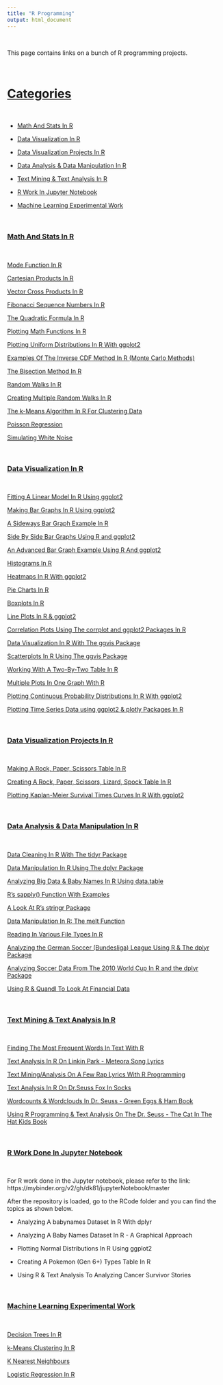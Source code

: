```yaml
---
title: "R Programming"
output: html_document
---
```


&nbsp;

This page contains links on a bunch of R programming projects. 

&nbsp;

# <u>Categories</u>

&nbsp;

* <a href="#mathstats">Math And Stats In R</a>

* <a href="#rvisual">Data Visualization In R</a>

* <a href="#visualprojects">Data Visualization Projects In R</a>

* <a href="#rdata">Data Analysis & Data Manipulation In R</a>

* <a href="#textmining">Text Mining & Text Analysis In R</a>

* <a href="#jupyter">R Work In Jupyter Notebook</a>

* <a href="#ml">Machine Learning Experimental Work</a>

&nbsp;

<a name="mathstats"></a>

### <u>Math And Stats In R</u>

&nbsp;

[Mode Function In R](./rmath-mode-function.html)

[Cartesian Products In R](./rmath-cartesian-prod.html)

[Vector Cross Products In R](./rmath-cross-prod-r.html)

[Fibonacci Sequence Numbers In R](./rmath-fibonacci.html)

[The Quadratic Formula In R](./rmath-quad-formula-r.html)

[Plotting Math Functions In R](./rmath-plotting-math-functions.html)

[Plotting Uniform Distributions In R With ggplot2](./rmath-uniform-plots.html)

[Examples Of The Inverse CDF Method In R (Monte Carlo Methods)](./rmath-inverse-cdf-examples.html)

[The Bisection Method In R](./rmath-bisection-method.html)

[Random Walks In R](./rmath-random-walks.html)

[Creating Multiple Random Walks In R](./rmath-multiple-rwalks.html)

[The k-Means Algorithm In R For Clustering Data](./rmath-kmeans.html)

[Poisson Regression](./rmath-poisson-regression.html)

[Simulating White Noise](./rtimeseries-simWhiteNoise.html)

<a name="rvisual"></a>

&nbsp;

### <u>Data Visualization In R</u>

&nbsp;

[Fitting A Linear Model In R Using ggplot2](./rvisual-linear-model.html)

[Making Bar Graphs In R Using ggplot2](./rvisual-bargraphs.html)

[A Sideways Bar Graph Example In R](./rvisual-sideways-bargraph.html)

[Side By Side Bar Graphs Using R and ggplot2](./rvisual-sidebyside-bar.html)

[An Advanced Bar Graph Example Using R And ggplot2](./rvisual-adv-bargraphs.html)

[Histograms In R](./rvisual-histograms.html)

[Heatmaps In R With ggplot2](./rvisual-heatmaps.html)

[Pie Charts In R](./rvisual-piecharts.html)

[Boxplots In R](./rvisual-boxplots.html)

[Line Plots In R & ggplot2](./rvisual-line-plots.html)

[Correlation Plots Using The corrplot and ggplot2 Packages In R](./rvisual-corrplots.html)

[Data Visualization In R With The ggvis Package](./rvisual-ggvis-guide.html)

[Scatterplots In R Using The ggvis Package](./rvisual-scatterplots-ggvis.html)

[Working With A Two-By-Two Table In R](./rvisual-twoway-table.html)

[Multiple Plots In One Graph With R](./rvisual-multiple-plots.html)

[Plotting Continuous Probability Distributions In R With ggplot2](./rvisual-cont-prob-dists.html)

[Plotting Time Series Data using ggplot2 & plotly Packages In R](./rvisual-timeseries-plot.html)

&nbsp;

<a name="visualprojects"></a>

### <u>Data Visualization Projects In R</u>

&nbsp;

[Making A Rock, Paper, Scissors Table In R](./rvisual-rockpaperscissors.html)

[Creating A Rock, Paper, Scissors, Lizard, Spock Table In R](./rvisual-rpsls.html)

[Plotting Kaplan-Meier Survival Times Curves In R With ggplot2](./rvisual-kaplan-meier.html)

&nbsp;

<a name="rdata"></a>

### <u>Data Analysis & Data Manipulation In R</u>

&nbsp;

[Data Cleaning In R With The tidyr Package](./ranalysis-tidyr-clean.html)

[Data Manipulation In R Using The dplyr Package](./ranalysis-dplyr.html)

[Analyzing Big Data & Baby Names In R Using data.table](./ranalysis-babynames_datatable.html)

[R's sapply() Function With Examples](./ranalysis-sapply.html)

[A Look At R's stringr Package](./ranalysis-sapply.html)

[Data Manipulation In R: The melt Function](./ranalysis-meltFunction.html)

[Reading In Various File Types In R](./ranalysis-readfile-types.html)

[Analyzing the German Soccer (Bundesliga) League Using R & The dplyr Package](./ranalysis-bundesligR.html)

[Analyzing Soccer Data From The 2010 World Cup In R and the dplyr Package](./ranalysis-soccer2010.html)

[Using R & Quandl To Look At Financial Data](./ranalysis-quandlwork.html)

&nbsp;

<a name="textmining"></a>

### <u>Text Mining & Text Analysis In R</u>

&nbsp;

[Finding The Most Frequent Words In Text With R](./rtext-freq-words.html)

[Text Analysis In R On Linkin Park - Meteora Song Lyrics](./rtext-meteora.html)

[Text Mining/Analysis On A Few Rap Lyrics With R Programming](./rtext-raplyrics.html)

[Text Analysis In R On Dr.Seuss Fox In Socks](./rtext-foxsocks.html)

[Wordcounts & Wordclouds In Dr. Seuss - Green Eggs & Ham Book](./rtext-greeneggs.html)

[Using R Programming & Text Analysis On The Dr. Seuss - The Cat In The Hat Kids Book](./rtext-catHat.html)

<a name="jupyter"></a>

&nbsp;

### <u>R Work Done In Jupyter Notebook</u>

&nbsp;

For R work done in the Jupyter notebook, please refer to the link:
https://mybinder.org/v2/gh/dk81/jupyterNotebook/master

After the repository is loaded, go to the RCode folder and you can find the topics as shown below.


* Analyzing A babynames Dataset In R With dplyr

* Analyzing A Baby Names Dataset In R - A Graphical Approach

* Plotting Normal Distributions In R Using ggplot2

* Creating A Pokemon (Gen 6+) Types Table In R

* Using R & Text Analysis To Analyzing Cancer Survivor Stories


&nbsp;

<a name="ml"></a>

### <u>Machine Learning Experimental Work</u>

&nbsp;

[Decision Trees In R](./rmachine-decisiontrees.html)

[k-Means Clustering In R](./rmachine-kmeans01.html)

[K Nearest Neighbours](./rmachine-knearestneighbours.html)

[Logistic Regression In R](./rmachine-logisticRegression.html)
